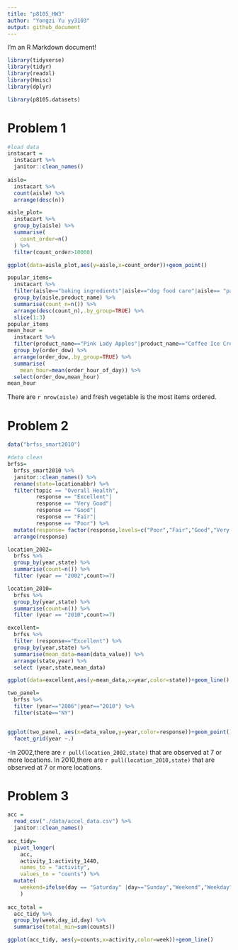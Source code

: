 ```yaml
---
title: "p8105_HW3"
author: "Yongzi Yu yy3103"
output: github_document
---
```


I'm an R Markdown document! 

```r
library(tidyverse)
library(tidyr)
library(readxl)
library(Hmisc)
library(dplyr)

library(p8105.datasets)
```

# Problem 1
```r
#load data
instacart =
  instacart %>%
  janitor::clean_names()
  
aisle=
  instacart %>%
  count(aisle) %>%
  arrange(desc(n))

aisle_plot=
  instacart %>%
  group_by(aisle) %>%
  summarise(
    count_order=n()
  ) %>%
  filter(count_order>10000)

ggplot(data=aisle_plot,aes(y=aisle,x=count_order))+geom_point()

popular_items=
  instacart %>%
  filter(aisle=="baking ingredients"|aisle=="dog food care"|aisle== "packaged vegetables fruits") %>%
  group_by(aisle,product_name) %>%
  summarise(count_n=n()) %>%
  arrange(desc(count_n),.by_group=TRUE) %>%
  slice(1:3)
popular_items
mean_hour = 
  instacart %>%
  filter(product_name=="Pink Lady Apples"|product_name=="Coffee Ice Cream") %>%
  group_by(order_dow) %>%
  arrange(order_dow,.by_group=TRUE) %>%
  summarise(
    mean_hour=mean(order_hour_of_day)) %>%
  select(order_dow,mean_hour)
mean_hour

```
There are ```r nrow(aisle)``` and fresh vegetable is the most items ordered.

# Problem 2
```r
data("brfss_smart2010")

#data clean
brfss=
  brfss_smart2010 %>%
  janitor::clean_names() %>%
  rename(state=locationabbr) %>%
  filter(topic == "Overall Health",
         response == "Excellent"|
         response == "Very Good"|
         response == "Good"|
         response == "Fair"|
         response == "Poor") %>%
  mutate(response= factor(response,levels=c("Poor","Fair","Good","Very Good","Excellent"))) %>%
  arrange(response)

location_2002=
  brfss %>%
  group_by(year,state) %>%
  summarise(count=n()) %>%
  filter (year == "2002",count>=7)

location_2010=
  brfss %>%
  group_by(year,state) %>%
  summarise(count=n()) %>%
  filter (year == "2010",count>=7)

excellent=
  brfss %>%
  filter (response=="Excellent") %>%
  group_by(year,state) %>%
  summarise(mean_data=mean(data_value)) %>%
  arrange(state,year) %>%
  select (year,state,mean_data)

ggplot(data=excellent,aes(y=mean_data,x=year,color=state))+geom_line()

two_panel=
  brfss %>%
  filter (year=="2006"|year=="2010") %>%
  filter(state=="NY")


ggplot(two_panel, aes(x=data_value,y=year,color=response))+geom_point()+
  facet_grid(year ~.)
```
-In 2002,there are `r pull(location_2002,state)` that are observed at 7 or more locations. In 2010,there are `r pull(location_2010,state)` that are observed at 7 or more locations. 


# Problem 3
```r
acc = 
  read_csv("./data/accel_data.csv") %>%
  janitor::clean_names()
  
acc_tidy=
  pivot_longer(
    acc,
    activity_1:activity_1440,
    names_to = "activity", 
    values_to = "counts") %>%
  mutate(
    weekend=ifelse(day == "Saturday" |day=="Sunday","Weekend","Weekday")
    )
  
acc_total = 
  acc_tidy %>%
  group_by(week,day_id,day) %>%
  summarise(total_min=sum(counts))

ggplot(acc_tidy, aes(y=counts,x=activity,color=week))+geom_line()
```

